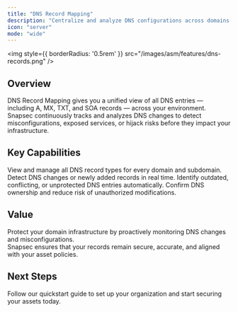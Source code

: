 ```yaml
---
title: "DNS Record Mapping"
description: "Centralize and analyze DNS configurations across domains and subdomains for better control and security."
icon: "server"
mode: "wide"
---
```


<img
  style={{ borderRadius: '0.5rem' }}
  src="/images/asm/features/dns-records.png"
/>

## Overview

DNS Record Mapping gives you a unified view of all DNS entries — including A, MX, TXT, and SOA records — across your environment.  
Snapsec continuously tracks and analyzes DNS changes to detect misconfigurations, exposed services, or hijack risks before they impact your infrastructure.

## Key Capabilities

<Columns cols={2}>
  <Card title="Complete DNS Visibility" icon="list">
    View and manage all DNS record types for every domain and subdomain.
  </Card>
  <Card title="Change Monitoring" icon="refresh-cw">
    Detect DNS changes or newly added records in real time.
  </Card>
  <Card title="Misconfiguration Alerts" icon="alert-octagon">
    Identify outdated, conflicting, or unprotected DNS entries automatically.
  </Card>
  <Card title="Ownership Validation" icon="badge-check">
    Confirm DNS ownership and reduce risk of unauthorized modifications.
  </Card>
</Columns>

## Value

Protect your domain infrastructure by proactively monitoring DNS changes and misconfigurations.  
Snapsec ensures that your records remain secure, accurate, and aligned with your asset policies.

## Next Steps

<Card title="Explore Live Demo Now" icon="arrow-right" href="https://suite.snapsec.co/demo">
  Follow our quickstart guide to set up your organization and start securing your assets today.
</Card>
